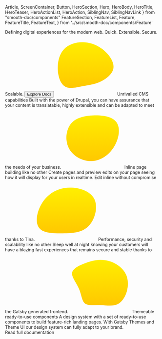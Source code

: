   Article,
  ScreenContainer,
  Button,
  HeroSection,
  Hero,
  HeroBody,
  HeroTitle,
  HeroTeaser,
  HeroActionList,
  HeroAction,
  SiblingNav,
  SiblingNavLink
} from "smooth-doc/components"
  FeatureSection,
  FeatureList,
  Feature,
  FeatureTitle,
  FeatureText,
} from '../src/smooth-doc/components/Feature'



<HeroSection>
  <Hero backgroundImageURL={heroBackgroundURL}>
    <HeroBody>
      <HeroTitle>Defining digital experiences for the modern web.</HeroTitle>
      <HeroTeaser>Quick. Extensible. Secure. Scalable.</HeroTeaser>
      <HeroActionList>
        <HeroAction>
          <Button as={Link} to="/docs/intro/overview/">
            Explore Docs
          </Button>
        </HeroAction>
      </HeroActionList>
    </HeroBody>
  </Hero>
</HeroSection>

<FeatureSection>
  <FeatureList>
    <Feature>
      <svg width="200" height="200" viewBox="0 0 200 200" fill="none" xmlns="http://www.w3.org/2000/svg">
        <path d="M161.163 52.7351C179.869 69.0725 194.43 92.0397 190.879 111.455C187.327 130.871 165.662 146.735 146.957 155.14C128.252 163.664 112.388 164.848 92.6172 168.755C72.8465 172.661 49.1691 179.409 33.3052 170.886C17.5597 162.362 9.74614 138.684 8.68066 114.06C7.73356 89.4351 13.7713 63.7451 29.5168 47.4077C45.2623 30.9519 70.9523 23.8486 95.2217 25.1509C119.491 26.5715 142.458 36.3977 161.163 52.7351Z" fill="url(#paint0_linear_1_10)"/>
        <defs>
          <linearGradient id="paint0_linear_1_10" x1="100" y1="25" x2="100" y2="175" gradientUnits="userSpaceOnUse">
            <stop stop-color="#FFED00"/>
            <stop offset="1" stop-color="#FFC800"/>
          </linearGradient>
        </defs>
      </svg>
      <FiDatabase />
      <FeatureTitle>Unrivalled CMS capabilities</FeatureTitle>
      <FeatureText>
        Built with the power of Drupal, you can have assurance that your content is translatable, highly extensible and
        can be adapted to meet the needs of your business.
      </FeatureText>
    </Feature>
    <Feature>
      <svg width="200" height="200" viewBox="0 0 200 200" fill="none" xmlns="http://www.w3.org/2000/svg">
        <path d="M178.576 48.1753C192.121 67.7566 186.232 102.208 169.743 128.709C153.4 155.21 126.605 173.761 97.4536 174.939C68.4496 176.117 37.3845 160.216 23.1034 134.893C8.96945 109.717 11.7668 75.4125 27.2258 54.5061C42.8319 33.7469 71.247 26.5327 101.87 25.2077C132.494 23.8826 165.179 28.5939 178.576 48.1753Z" fill="url(#paint0_linear_1_8)"/>
        <defs>
          <linearGradient id="paint0_linear_1_8" x1="100" y1="25" x2="100" y2="175" gradientUnits="userSpaceOnUse">
            <stop stop-color="#FFED00"/>
            <stop offset="1" stop-color="#FFC800"/>
          </linearGradient>
        </defs>
      </svg>
      <FiLayout />
      <FeatureTitle>Inline page building like no other</FeatureTitle>
      <FeatureText>
        Create pages and preview edits on your page seeing how it will display for your users in realtime.  Edit inline
        without compromise thanks to Tina.
      </FeatureText>
    </Feature>
    <Feature>
      <svg width="200" height="200" viewBox="0 0 200 200" fill="none" xmlns="http://www.w3.org/2000/svg">
        <path d="M189.958 59.4582C205.502 86.4842 194.02 129.408 172.47 151.311C151.097 173.391 119.655 174.628 87.8593 174.981C56.064 175.158 23.7388 174.451 10.4908 157.14C-2.9339 139.653 2.36531 105.561 18.6162 78.3587C34.6905 50.9794 61.5399 30.6657 96.5147 26.0731C131.313 21.3038 174.237 32.4322 189.958 59.4582Z" fill="url(#paint0_linear_1_6)"/>
        <defs>
          <linearGradient id="paint0_linear_1_6" x1="100" y1="32" x2="100" y2="175" gradientUnits="userSpaceOnUse">
            <stop stop-color="#FFED00"/>
            <stop offset="1" stop-color="#FFC800"/>
          </linearGradient>
        </defs>
      </svg>
      <FiLock />
      <FeatureTitle>Performance, security and scalability like no other</FeatureTitle>
      <FeatureText>
        Sleep well at night knowing your customers will have a blazing fast experiences that remains secure and stable
        thanks to the Gatsby generated frontend.
      </FeatureText>
    </Feature>
    <Feature>
      <svg width="200" height="200" viewBox="0 0 200 200" fill="none" xmlns="http://www.w3.org/2000/svg">
        <path d="M147.719 35.9202C163.118 43.8075 177.516 56.202 185.153 72.4775C192.79 88.753 193.416 108.91 188.158 127.939C182.899 146.844 171.757 164.497 155.982 171.257C140.208 177.893 120.051 173.761 100.019 173.386C80.1132 172.885 60.5826 176.265 50.3165 167.752C40.1756 159.113 39.4244 138.706 30.9111 119.301C22.5229 99.8955 6.37258 81.3664 8.62611 67.2193C11.0048 53.0721 31.7874 43.3067 50.0661 36.4209C68.3448 29.5351 83.9943 25.4037 100.019 25.0281C116.045 24.6525 132.32 28.0328 147.719 35.9202Z" fill="url(#paint0_linear_1_4)"/>
        <defs>
          <linearGradient id="paint0_linear_1_4" x1="100" y1="25" x2="100" y2="175" gradientUnits="userSpaceOnUse">
            <stop stop-color="#FFED00"/>
            <stop offset="1" stop-color="#FFC800"/>
          </linearGradient>
        </defs>
      </svg>
      <FiPenTool />
      <FeatureTitle>Themeable ready-to-use components</FeatureTitle>
      <FeatureText>
        A design system with a set of ready-to-use components to build feature-rich landing pages. With Gatsby
        Themes and Theme UI our design system can fully adapt to your brand.
      </FeatureText>
    </Feature>
  </FeatureList>
</FeatureSection>
<ScreenContainer as="section" py={5}>
  <Article>
    <GettingStarted />
    <SiblingNav>
      <SiblingNavLink type="next" to="/docs/getting-started/">
        Read full documentation
      </SiblingNavLink>
    </SiblingNav>
  </Article>
</ScreenContainer>

